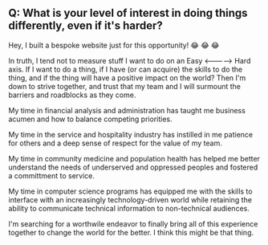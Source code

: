 ## Q: What is your level of interest in doing things differently, even if it's harder?

Hey, I built a bespoke website just for this opportunity! 😂 😂 😂

In truth, I tend not to measure stuff I want to do on an Easy <-----> Hard axis.
If I want to do a thing, if I have (or can acquire) the skills to do the thing, and if the thing will have a positive impact on the world?
Then I'm down to strive together, and trust that my team and I will surmount the barriers and roadblocks as they come.

My time in financial analysis and administration has taught me business acumen and how to balance competing priorities.

My time in the service and hospitality industry has instilled in me patience for others and a deep sense of respect for the value of my team.

My time in community medicine and population health has helped me better understand the needs of underserved and oppressed peoples and fostered a committment to service.

My time in computer science programs has equipped me with the skills to interface with an increasingly technology-driven world while retaining the ability to communicate technical information to non-technical audiences.

I'm searching for a worthwile endeavor to finally bring all of this experience together to change the world for the better. I think this might be that thing.
